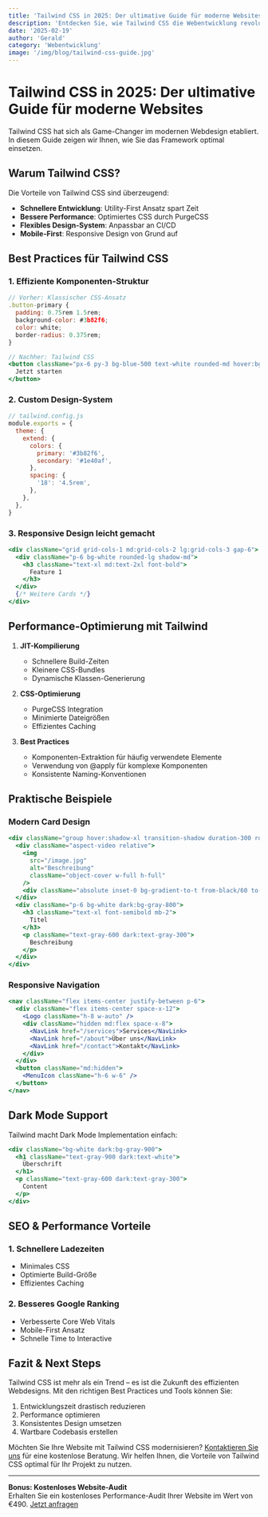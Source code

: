 ```yaml
---
title: 'Tailwind CSS in 2025: Der ultimative Guide für moderne Websites'
description: 'Entdecken Sie, wie Tailwind CSS die Webentwicklung revolutioniert. Praxisnaher Guide mit Best Practices, Performance-Tipps und realen Beispielen für effizientes, modernes Webdesign.'
date: '2025-02-19'
author: 'Gerald'
category: 'Webentwicklung'
image: '/img/blog/tailwind-css-guide.jpg'
---
```


# Tailwind CSS in 2025: Der ultimative Guide für moderne Websites

Tailwind CSS hat sich als Game-Changer im modernen Webdesign etabliert. In diesem Guide zeigen wir Ihnen, wie Sie das Framework optimal einsetzen.

## Warum Tailwind CSS?

Die Vorteile von Tailwind CSS sind überzeugend:

- **Schnellere Entwicklung**: Utility-First Ansatz spart Zeit
- **Bessere Performance**: Optimiertes CSS durch PurgeCSS
- **Flexibles Design-System**: Anpassbar an CI/CD
- **Mobile-First**: Responsive Design von Grund auf

## Best Practices für Tailwind CSS

### 1. Effiziente Komponenten-Struktur

```jsx
// Vorher: Klassischer CSS-Ansatz
.button-primary {
  padding: 0.75rem 1.5rem;
  background-color: #3b82f6;
  color: white;
  border-radius: 0.375rem;
}

// Nachher: Tailwind CSS
<button className="px-6 py-3 bg-blue-500 text-white rounded-md hover:bg-blue-600 transition">
  Jetzt starten
</button>
```

### 2. Custom Design-System

```js
// tailwind.config.js
module.exports = {
  theme: {
    extend: {
      colors: {
        primary: '#3b82f6',
        secondary: '#1e40af',
      },
      spacing: {
        '18': '4.5rem',
      },
    },
  },
}
```

### 3. Responsive Design leicht gemacht

```jsx
<div className="grid grid-cols-1 md:grid-cols-2 lg:grid-cols-3 gap-6">
  <div className="p-6 bg-white rounded-lg shadow-md">
    <h3 className="text-xl md:text-2xl font-bold">
      Feature 1
    </h3>
  </div>
  {/* Weitere Cards */}
</div>
```

## Performance-Optimierung mit Tailwind

1. **JIT-Kompilierung**
   - Schnellere Build-Zeiten
   - Kleinere CSS-Bundles
   - Dynamische Klassen-Generierung

2. **CSS-Optimierung**
   - PurgeCSS Integration
   - Minimierte Dateigrößen
   - Effizientes Caching

3. **Best Practices**
   - Komponenten-Extraktion für häufig verwendete Elemente
   - Verwendung von @apply für komplexe Komponenten
   - Konsistente Naming-Konventionen

## Praktische Beispiele

### Modern Card Design

```jsx
<div className="group hover:shadow-xl transition-shadow duration-300 rounded-2xl overflow-hidden">
  <div className="aspect-video relative">
    <img 
      src="/image.jpg" 
      alt="Beschreibung"
      className="object-cover w-full h-full"
    />
    <div className="absolute inset-0 bg-gradient-to-t from-black/60 to-transparent opacity-0 group-hover:opacity-100 transition-opacity duration-300" />
  </div>
  <div className="p-6 bg-white dark:bg-gray-800">
    <h3 className="text-xl font-semibold mb-2">
      Titel
    </h3>
    <p className="text-gray-600 dark:text-gray-300">
      Beschreibung
    </p>
  </div>
</div>
```

### Responsive Navigation

```jsx
<nav className="flex items-center justify-between p-6">
  <div className="flex items-center space-x-12">
    <Logo className="h-8 w-auto" />
    <div className="hidden md:flex space-x-8">
      <NavLink href="/services">Services</NavLink>
      <NavLink href="/about">Über uns</NavLink>
      <NavLink href="/contact">Kontakt</NavLink>
    </div>
  </div>
  <button className="md:hidden">
    <MenuIcon className="h-6 w-6" />
  </button>
</nav>
```

## Dark Mode Support

Tailwind macht Dark Mode Implementation einfach:

```jsx
<div className="bg-white dark:bg-gray-900">
  <h1 className="text-gray-900 dark:text-white">
    Überschrift
  </h1>
  <p className="text-gray-600 dark:text-gray-300">
    Content
  </p>
</div>
```

## SEO & Performance Vorteile

### 1. Schnellere Ladezeiten
- Minimales CSS
- Optimierte Build-Größe
- Effizientes Caching

### 2. Besseres Google Ranking
- Verbesserte Core Web Vitals
- Mobile-First Ansatz
- Schnelle Time to Interactive

## Fazit & Next Steps

Tailwind CSS ist mehr als ein Trend – es ist die Zukunft des effizienten Webdesigns. Mit den richtigen Best Practices und Tools können Sie:

1. Entwicklungszeit drastisch reduzieren
2. Performance optimieren
3. Konsistentes Design umsetzen
4. Wartbare Codebasis erstellen

Möchten Sie Ihre Website mit Tailwind CSS modernisieren? [Kontaktieren Sie uns](/kontakt) für eine kostenlose Beratung. Wir helfen Ihnen, die Vorteile von Tailwind CSS optimal für Ihr Projekt zu nutzen.

---

**Bonus: Kostenloses Website-Audit**  
Erhalten Sie ein kostenloses Performance-Audit Ihrer Website im Wert von €490. [Jetzt anfragen](/kontakt)
